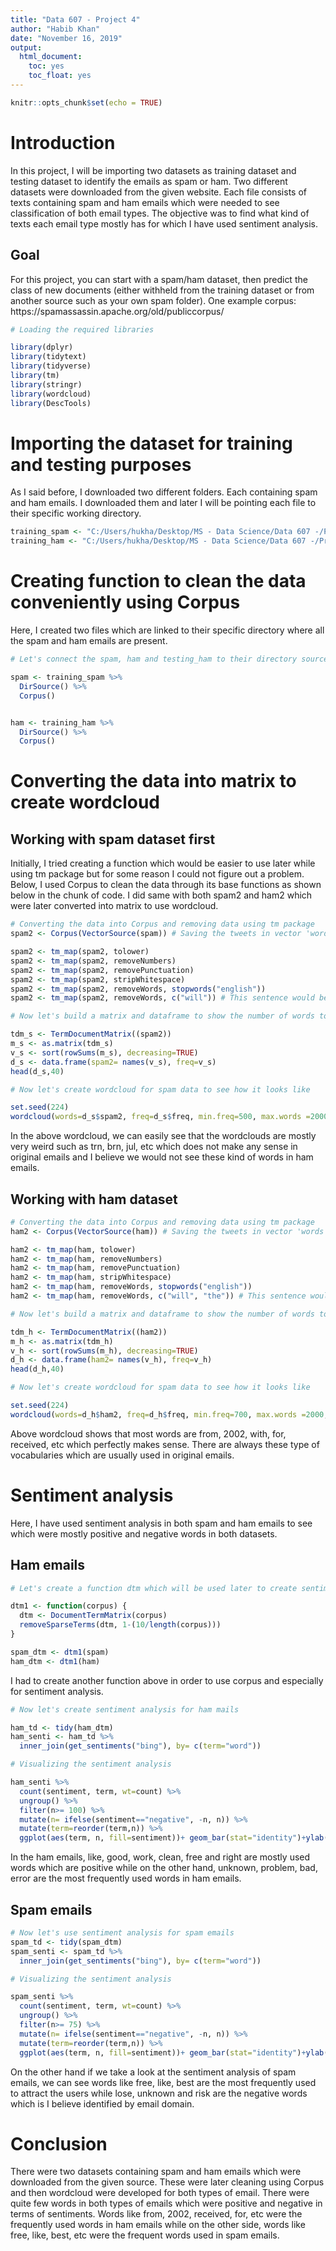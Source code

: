 ---
title: "Data 607 - Project 4"
author: "Habib Khan"
date: "November 16, 2019"
output: 
  html_document:
    toc: yes
    toc_float: yes
---

```{r setup, include=FALSE}
knitr::opts_chunk$set(echo = TRUE)
```

# Introduction

In this project, I will be importing two datasets as training dataset and testing dataset to identify the emails as spam or ham. Two different datasets were downloaded from the given website. Each file consists of texts containing spam and ham emails which were needed to see classification of both email types. The objective was to find what kind of texts each email type mostly has for which I have used sentiment analysis. 

## Goal
For this project, you can start with a spam/ham dataset, then predict the class of new documents (either withheld from the training dataset or from another source such as your own spam folder).   One example corpus:   https://spamassassin.apache.org/old/publiccorpus/ 


```{r message=FALSE}
# Loading the required libraries

library(dplyr)
library(tidytext)
library(tidyverse)
library(tm)
library(stringr)
library(wordcloud)
library(DescTools)
```

# Importing the dataset for training and testing purposes

As I said before, I downloaded two different folders. Each containing spam and ham emails. I downloaded them and later I will be pointing each file to their specific working directory. 

```{r}
training_spam <- "C:/Users/hukha/Desktop/MS - Data Science/Data 607 -/Project for Data 607/Data 607/spamham/spam_2"
training_ham <- "C:/Users/hukha/Desktop/MS - Data Science/Data 607 -/Project for Data 607/Data 607/spamham/easy_ham"
```


# Creating function to clean the data conveniently using Corpus

Here, I created two files which are linked to their specific directory where all the spam and ham emails are present. 

```{r}
# Let's connect the spam, ham and testing_ham to their directory sources and connect it with Corpus

spam <- training_spam %>% 
  DirSource() %>% 
  Corpus()


ham <- training_ham %>% 
  DirSource() %>% 
  Corpus()
```


# Converting the data into matrix to create wordcloud

## Working with spam dataset first

Initially, I tried creating a function which would be easier to use later while using tm package but for some reason I could not figure out a problem. Below, I used Corpus to clean the data through its base functions as shown below in the chunk of code. I did same with both spam2 and ham2 which were later converted into matrix to use wordcloud. 

```{r warning=FALSE}
# Converting the data into Corpus and removing data using tm package
spam2 <- Corpus(VectorSource(spam)) # Saving the tweets in vector 'words' while x is column's name which was given randomly while importing

spam2 <- tm_map(spam2, tolower)
spam2 <- tm_map(spam2, removeNumbers)
spam2 <- tm_map(spam2, removePunctuation)
spam2 <- tm_map(spam2, stripWhitespace)
spam2 <- tm_map(spam2, removeWords, stopwords("english"))
spam2 <- tm_map(spam2, removeWords, c("will")) # This sentence would be helpful for later to remove any unnecessary words

# Now let's build a matrix and dataframe to show the number of words to make wordcloud

tdm_s <- TermDocumentMatrix((spam2))
m_s <- as.matrix(tdm_s)
v_s <- sort(rowSums(m_s), decreasing=TRUE)
d_s <- data.frame(spam2= names(v_s), freq=v_s)
head(d_s,40)

# Now let's create wordcloud for spam data to see how it looks like

set.seed(224)
wordcloud(words=d_s$spam2, freq=d_s$freq, min.freq=500, max.words =2000, random.order=FALSE, decreasing= TRUE, rot.per=0.05, colors=brewer.pal(8,"Dark2"))
```

In the above wordcloud, we can easily see that the wordclouds are mostly very weird such as trn, brn, jul, etc which does not make any sense in original emails and I believe we would not see these kind of words in ham emails. 

## Working with ham dataset 

```{r warning=FALSE}
# Converting the data into Corpus and removing data using tm package
ham2 <- Corpus(VectorSource(ham)) # Saving the tweets in vector 'words' while x is column's name which was given randomly while importing

ham2 <- tm_map(ham, tolower)
ham2 <- tm_map(ham, removeNumbers)
ham2 <- tm_map(ham, removePunctuation)
ham2 <- tm_map(ham, stripWhitespace)
ham2 <- tm_map(ham, removeWords, stopwords("english"))
ham2 <- tm_map(ham, removeWords, c("will", "the")) # This sentence would be helpful for later to remove any unnecessary words

# Now let's build a matrix and dataframe to show the number of words to make wordcloud

tdm_h <- TermDocumentMatrix((ham2))
m_h <- as.matrix(tdm_h)
v_h <- sort(rowSums(m_h), decreasing=TRUE)
d_h <- data.frame(ham2= names(v_h), freq=v_h)
head(d_h,40)

# Now let's create wordcloud for spam data to see how it looks like

set.seed(224)
wordcloud(words=d_h$ham2, freq=d_h$freq, min.freq=700, max.words =2000, random.order=FALSE, decreasing= TRUE, rot.per=0.05, colors=brewer.pal(8,"Dark2"))
```

Above wordcloud shows that most words are from, 2002, with, for, received, etc which perfectly makes sense. There are always these type of vocabularies which are usually used in original emails. 


# Sentiment analysis 

Here, I have used sentiment analysis in both spam and ham emails to see which were mostly positive and negative words in both datasets. 

## Ham emails

```{r}
# Let's create a function dtm which will be used later to create sentiment analysis

dtm1 <- function(corpus) {
  dtm <- DocumentTermMatrix(corpus)
  removeSparseTerms(dtm, 1-(10/length(corpus)))
}

spam_dtm <- dtm1(spam)
ham_dtm <- dtm1(ham)
```

I had to create another function above in order to use corpus and especially for sentiment analysis. 

```{r}
# Now let's create sentiment analysis for ham mails

ham_td <- tidy(ham_dtm)
ham_senti <- ham_td %>% 
  inner_join(get_sentiments("bing"), by= c(term="word"))

# Visualizing the sentiment analysis 

ham_senti %>% 
  count(sentiment, term, wt=count) %>% 
  ungroup() %>% 
  filter(n>= 100) %>% 
  mutate(n= ifelse(sentiment=="negative", -n, n)) %>% 
  mutate(term=reorder(term,n)) %>% 
  ggplot(aes(term, n, fill=sentiment))+ geom_bar(stat="identity")+ylab("Sentiment analysis on Ham emails")+coord_flip()
```

In the ham emails, like, good, work, clean, free and right are mostly used words which are positive while on the other hand, unknown, problem, bad, error are the most frequently used words in ham emails. 

## Spam emails

```{r}
# Now let's use sentiment analysis for spam emails
spam_td <- tidy(spam_dtm)
spam_senti <- spam_td %>% 
  inner_join(get_sentiments("bing"), by= c(term="word"))

# Visualizing the sentiment analysis 

spam_senti %>% 
  count(sentiment, term, wt=count) %>% 
  ungroup() %>% 
  filter(n>= 75) %>% 
  mutate(n= ifelse(sentiment=="negative", -n, n)) %>% 
  mutate(term=reorder(term,n)) %>% 
  ggplot(aes(term, n, fill=sentiment))+ geom_bar(stat="identity")+ylab("Sentiment analysis on spam emails")+coord_flip()

```

On the other hand if we take a look at the sentiment analysis of spam emails, we can see words like free, like, best are the most frequently used to attract the users while lose, unknown and risk are the negative words which is I believe identified by email domain.

# Conclusion

There were two datasets containing spam and ham emails which were downloaded from the given source. These were later cleaning using Corpus and then wordcloud were developed for both types of email. There were quite few words in both types of emails which were positive and negative in terms of sentiments. Words like from, 2002, received, for, etc were the frequently used words in ham emails while on the other side, words like free, like, best, etc were the frequent words used in spam emails. 

